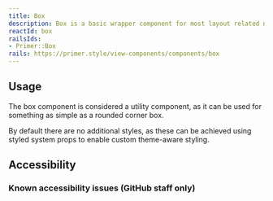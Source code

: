 ```yaml
---
title: Box
description: Box is a basic wrapper component for most layout related needs.
reactId: box
railsIds:
- Primer::Box
rails: https://primer.style/view-components/components/box
---
```



## Usage

The box component is considered a utility component, as it can be used for something as simple as a rounded corner box.

By default there are no additional styles, as these can be achieved using styled system props to enable custom theme-aware styling.

## Accessibility

### Known accessibility issues (GitHub staff only)

 <AccessibilityLink label="Box"/>